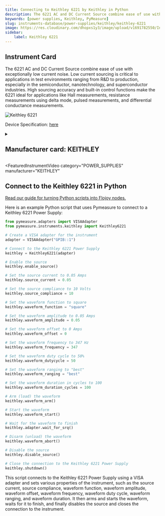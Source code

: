 ```yaml
---
title: Connecting to Keithley 6221 by Keithley in Python
description: The 6221 AC and DC Current Source combine ease of use with exceptionally low current noise. Low current sourcing is critical to applications in test environments ranging from R&D to production, especially in the semiconductor, nanotechnology, and superconductor industries. High sourcing accuracy and built-in control functions make the 6221 ideal for applications like Hall measurements, resistance measurements using delta mode, pulsed measurements, and differential conductance measurements.
keywords: [power supplies, Keithley, PyMeasure] 
slug: instruments-database/power-supplies/keithley/keithley-6221 
image: https://res.cloudinary.com/dhopxs1y3/image/upload/v1691782550/Instruments/Power%20Supplies/Keithley-6221/Keithley-6221.webp
sidebar:
    label: Keithley 6221 
---
```



## Instrument Card

The 6221 AC and DC Current Source combine ease of use with exceptionally low current noise. Low current sourcing is critical to applications in test environments ranging from R&D to production, especially in the semiconductor, nanotechnology, and superconductor industries. High sourcing accuracy and built-in control functions make the 6221 ideal for applications like Hall measurements, resistance measurements using delta mode, pulsed measurements, and differential conductance measurements.

![Keithley 6221](https://res.cloudinary.com/dhopxs1y3/image/upload/v1691782550/Instruments/Power%20Supplies/Keithley-6221/Keithley-6221.webp)

Device Specification: [here](https://download.tek.com/datasheet/6220-6221.pdf)

<details style={{ marginTop: "15px"}}>
<summary><h2 style={{display:'inline'}}>Manufacturer card: KEITHLEY</h2></summary>

![KEITHLEY](https://res.cloudinary.com/dhopxs1y3/image/upload/v1692806202/Instruments/Vendor%20Logos/Keithley.png)

Keithley Instruments is a measurement and instrument company headquartered in Solon, Ohio, that develops, manufactures, markets, and sells data acquisition products, as well as complete systems for high-volume production and assembly testing.

- Headquarters: Cleveland, Ohio, United States
- Yearly Revenue (millions, USD): 110.6
- Vendor Website: [here](https://www.tek.com/en)

</details>


<FeaturedInstrumentVideo
  category="POWER_SUPPLIES"
  manufacturer="KEITHLEY"
></FeaturedInstrumentVideo>

## Connect to the Keithley 6221 in Python

[Read our guide for turning Python scripts into Flojoy nodes.](https://docs.flojoy.ai/contribution/blocks/custom-flojoy-block/)


<Tabs>

<TabItem value="Flojoy" label="Flojoy" className="flojoy-instrument-tabs">

<NodeCardCollection category='POWER_SUPPLIES' manufacturer='KEITHLEY'></NodeCardCollection>

</TabItem>
<TabItem value="PyMeasure" label="PyMeasure">

Here is an example Python script that uses Pymeasure to connect to a Keithley 6221 Power Supply:

```python
from pymeasure.adapters import VISAAdapter
from pymeasure.instruments.keithley import Keithley6221

# Create a VISA adapter for the instrument
adapter = VISAAdapter("GPIB::1")

# Connect to the Keithley 6221 Power Supply
keithley = Keithley6221(adapter)

# Enable the source
keithley.enable_source()

# Set the source current to 0.05 Amps
keithley.source_current = 0.05

# Set the source compliance to 10 Volts
keithley.source_compliance = 10

# Set the waveform function to square
keithley.waveform_function = "square"

# Set the waveform amplitude to 0.05 Amps
keithley.waveform_amplitude = 0.05

# Set the waveform offset to 0 Amps
keithley.waveform_offset = 0

# Set the waveform frequency to 347 Hz
keithley.waveform_frequency = 347

# Set the waveform duty cycle to 50%
keithley.waveform_dutycycle = 50

# Set the waveform ranging to "best"
keithley.waveform_ranging = "best"

# Set the waveform duration in cycles to 100
keithley.waveform_duration_cycles = 100

# Arm (load) the waveform
keithley.waveform_arm()

# Start the waveform
keithley.waveform_start()

# Wait for the waveform to finish
keithley.adapter.wait_for_srq()

# Disarm (unload) the waveform
keithley.waveform_abort()

# Disable the source
keithley.disable_source()

# Close the connection to the Keithley 6221 Power Supply
keithley.shutdown()
```

This script connects to the Keithley 6221 Power Supply using a VISA adapter and sets various properties of the instrument, such as the source current, source compliance, waveform function, waveform amplitude, waveform offset, waveform frequency, waveform duty cycle, waveform ranging, and waveform duration. It then arms and starts the waveform, waits for it to finish, and finally disables the source and closes the connection to the instrument.

</TabItem>
</Tabs>